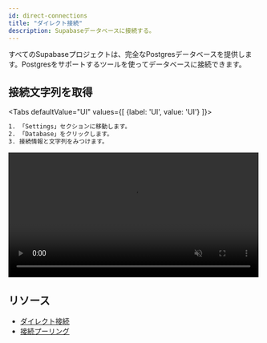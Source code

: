 ```yaml
---
id: direct-connections
title: "ダイレクト接続"
description: Supabaseデータベースに接続する。
---
```



すべてのSupabaseプロジェクトは、完全なPostgresデータベースを提供します。Postgresをサポートするツールを使ってデータベースに接続できます。

## 接続文字列を取得

<Tabs
defaultValue="UI"
values={[
  {label: 'UI', value: 'UI'}
]}>
<TabItem value="UI">

```sh
1. 「Settings」セクションに移動します。
2. 「Database」をクリックします。
3. 接続情報と文字列をみつけます。
```

<video width="99%" muted playsInline controls="true">
  <source src="/docs/videos/postgres-connection.mp4" type="video/mp4" muted playsInline />
</video>

</TabItem>
</Tabs>

## リソース

- [ダイレクト接続](/docs/guides/database/connecting/direct-connections)
- [接続プーリング](/docs/guides/database/connecting/connection-pooling)


